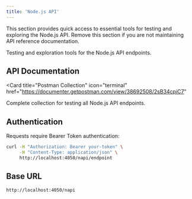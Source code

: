 ```yaml
---
title: 'Node.js API'
---
```


<Note>
  This section provides quick access to essential tools for testing and exploring the Node.js API. Remove this section if you are not maintaining API reference documentation.
</Note>

Testing and exploration tools for the Node.js API endpoints.

## API Documentation

<Card
  title="Postman Collection"
  icon="terminal"
  href="https://documenter.getpostman.com/view/38692508/2sB34cpiC7"
>
  Complete collection for testing all Node.js API endpoints.
</Card>

## Authentication

Requests require Bearer Token authentication:

```bash
curl -H "Authorization: Bearer your-token" \
     -H "Content-Type: application/json" \
     http://localhost:4050/napi/endpoint
```

## Base URL

```
http://localhost:4050/napi
```